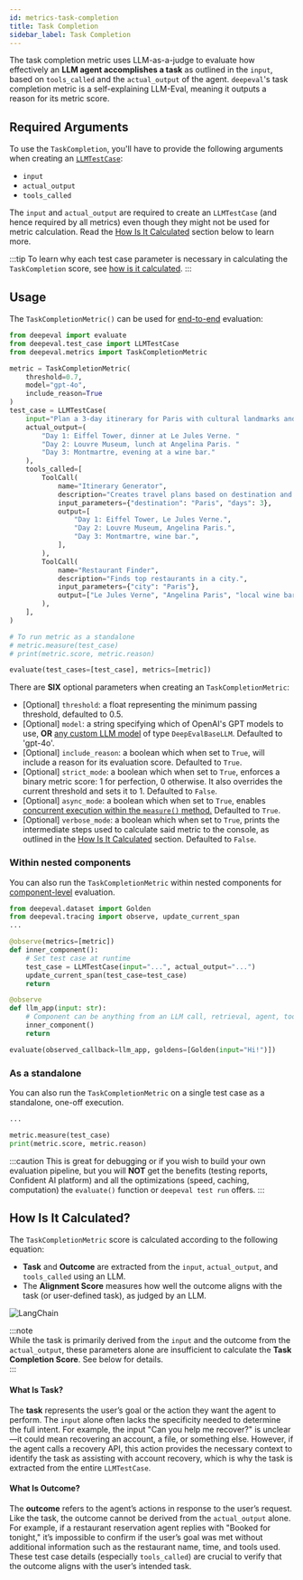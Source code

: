 ```yaml
---
id: metrics-task-completion
title: Task Completion
sidebar_label: Task Completion
---
```


<head>
  <link
    rel="canonical"
    href="https://deepeval.com/docs/metrics-task-completion"
  />
</head>


<MetricTagsDisplayer agent={true} referenceless={true} />

The task completion metric uses LLM-as-a-judge to evaluate how effectively an **LLM agent accomplishes a task** as outlined in the `input`, based on `tools_called` and the `actual_output` of the agent. `deepeval`'s task completion metric is a self-explaining LLM-Eval, meaning it outputs a reason for its metric score.

## Required Arguments

To use the `TaskCompletion`, you'll have to provide the following arguments when creating an [`LLMTestCase`](/docs/evaluation-test-cases#llm-test-case):

- `input`
- `actual_output`
- `tools_called`

The `input` and `actual_output` are required to create an `LLMTestCase` (and hence required by all metrics) even though they might not be used for metric calculation. Read the [How Is It Calculated](#how-is-it-calculated) section below to learn more.

:::tip
To learn why each test case parameter is necessary in calculating the `TaskCompletion` score, see [how is it calculated](/docs/metrics-task-completion#how-is-it-calculated).
:::

## Usage

The `TaskCompletionMetric()` can be used for [end-to-end](/docs/evaluation-end-to-end-llm-evals) evaluation:

```python
from deepeval import evaluate
from deepeval.test_case import LLMTestCase
from deepeval.metrics import TaskCompletionMetric

metric = TaskCompletionMetric(
    threshold=0.7,
    model="gpt-4o",
    include_reason=True
)
test_case = LLMTestCase(
    input="Plan a 3-day itinerary for Paris with cultural landmarks and local cuisine.",
    actual_output=(
        "Day 1: Eiffel Tower, dinner at Le Jules Verne. "
        "Day 2: Louvre Museum, lunch at Angelina Paris. "
        "Day 3: Montmartre, evening at a wine bar."
    ),
    tools_called=[
        ToolCall(
            name="Itinerary Generator",
            description="Creates travel plans based on destination and duration.",
            input_parameters={"destination": "Paris", "days": 3},
            output=[
                "Day 1: Eiffel Tower, Le Jules Verne.",
                "Day 2: Louvre Museum, Angelina Paris.",
                "Day 3: Montmartre, wine bar.",
            ],
        ),
        ToolCall(
            name="Restaurant Finder",
            description="Finds top restaurants in a city.",
            input_parameters={"city": "Paris"},
            output=["Le Jules Verne", "Angelina Paris", "local wine bars"],
        ),
    ],
)

# To run metric as a standalone
# metric.measure(test_case)
# print(metric.score, metric.reason)

evaluate(test_cases=[test_case], metrics=[metric])
```

There are **SIX** optional parameters when creating an `TaskCompletionMetric`:

- [Optional] `threshold`: a float representing the minimum passing threshold, defaulted to 0.5.
- [Optional] `model`: a string specifying which of OpenAI's GPT models to use, **OR** [any custom LLM model](/docs/metrics-introduction#using-a-custom-llm) of type `DeepEvalBaseLLM`. Defaulted to 'gpt-4o'.
- [Optional] `include_reason`: a boolean which when set to `True`, will include a reason for its evaluation score. Defaulted to `True`.
- [Optional] `strict_mode`: a boolean which when set to `True`, enforces a binary metric score: 1 for perfection, 0 otherwise. It also overrides the current threshold and sets it to 1. Defaulted to `False`.
- [Optional] `async_mode`: a boolean which when set to `True`, enables [concurrent execution within the `measure()` method.](/docs/metrics-introduction#measuring-a-metric-in-async) Defaulted to `True`.
- [Optional] `verbose_mode`: a boolean which when set to `True`, prints the intermediate steps used to calculate said metric to the console, as outlined in the [How Is It Calculated](#how-is-it-calculated) section. Defaulted to `False`.

### Within nested components

You can also run the `TaskCompletionMetric` within nested components for [component-level](/docs/evaluation-component-level-llm-evals) evaluation.

```python
from deepeval.dataset import Golden
from deepeval.tracing import observe, update_current_span
...

@observe(metrics=[metric])
def inner_component():
    # Set test case at runtime
    test_case = LLMTestCase(input="...", actual_output="...")
    update_current_span(test_case=test_case)
    return

@observe
def llm_app(input: str):
    # Component can be anything from an LLM call, retrieval, agent, tool use, etc.
    inner_component()
    return

evaluate(observed_callback=llm_app, goldens=[Golden(input="Hi!")])
```

### As a standalone

You can also run the `TaskCompletionMetric` on a single test case as a standalone, one-off execution.

```python
...

metric.measure(test_case)
print(metric.score, metric.reason)
```

:::caution
This is great for debugging or if you wish to build your own evaluation pipeline, but you will **NOT** get the benefits (testing reports, Confident AI platform) and all the optimizations (speed, caching, computation) the `evaluate()` function or `deepeval test run` offers.
:::

## How Is It Calculated?

The `TaskCompletionMetric` score is calculated according to the following equation:

<Equation formula="\text{Task Completion Score} = \text{AlignmentScore}(\text{Task}, \text{Outcome})" />

- **Task** and **Outcome** are extracted from the `input`, `actual_output`, and `tools_called` using an LLM.
- The **Alignment Score** measures how well the outcome aligns with the task (or user-defined task), as judged by an LLM.

<div
  style={{
    display: "flex",
    alignItems: "center",
    justifyContent: "center",
  }}
>
  <img
    src="https://deepeval-docs.s3.amazonaws.com/task-completion.png"
    alt="LangChain"
    style={{
      margin: "40px",
      height: "auto",
      maxHeight: "800px",
    }}
  />
</div>

:::note  
While the task is primarily derived from the `input` and the outcome from the `actual_output`, these parameters alone are insufficient to calculate the **Task Completion Score**. See below for details.  
:::

#### What Is Task?

The **task** represents the user’s goal or the action they want the agent to perform. The `input` alone often lacks the specificity needed to determine the full intent. For example, the input "Can you help me recover?" is unclear—it could mean recovering an account, a file, or something else. However, if the agent calls a recovery API, this action provides the necessary context to identify the task as assisting with account recovery, which is why the task is extracted from the entire `LLMTestCase`.

#### What Is Outcome?

The **outcome** refers to the agent’s actions in response to the user’s request. Like the task, the outcome cannot be derived from the `actual_output` alone. For example, if a restaurant reservation agent replies with "Booked for tonight," it’s impossible to confirm if the user’s goal was met without additional information such as the restaurant name, time, and tools used. These test case details (especially `tools_called`) are crucial to verify that the outcome aligns with the user’s intended task.
